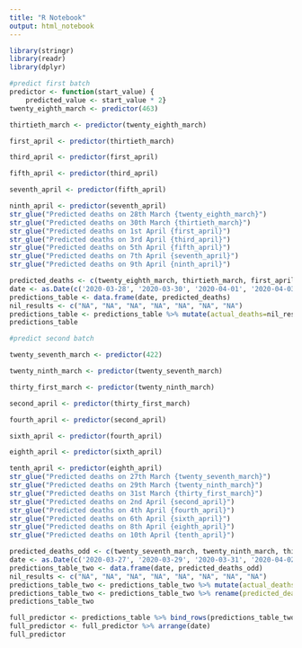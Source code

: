 ```yaml
---
title: "R Notebook"
output: html_notebook
---
```



```r
library(stringr)
library(readr)
library(dplyr)
```

```r
#predict first batch
predictor <- function(start_value) {
    predicted_value <- start_value * 2}
twenty_eighth_march <- predictor(463)

thirtieth_march <- predictor(twenty_eighth_march)

first_april <- predictor(thirtieth_march)

third_april <- predictor(first_april)

fifth_april <- predictor(third_april)

seventh_april <- predictor(fifth_april)

ninth_april <- predictor(seventh_april)
str_glue("Predicted deaths on 28th March {twenty_eighth_march}")
str_glue("Predicted deaths on 30th March {thirtieth_march}")
str_glue("Predicted deaths on 1st April {first_april}")
str_glue("Predicted deaths on 3rd April {third_april}")
str_glue("Predicted deaths on 5th April {fifth_april}")
str_glue("Predicted deaths on 7th April {seventh_april}")
str_glue("Predicted deaths on 9th April {ninth_april}")
```


```r
predicted_deaths <- c(twenty_eighth_march, thirtieth_march, first_april, third_april, fifth_april, seventh_april, ninth_april)
date <- as.Date(c('2020-03-28', '2020-03-30', '2020-04-01', '2020-04-03', '2020-04-05', '2020-04-07', '2020-04-09'))
predictions_table <- data.frame(date, predicted_deaths)
nil_results <- c("NA", "NA", "NA", "NA", "NA", "NA", "NA")
predictions_table <- predictions_table %>% mutate(actual_deaths=nil_results)
predictions_table
```

```r
#predict second batch

twenty_seventh_march <- predictor(422)

twenty_ninth_march <- predictor(twenty_seventh_march)

thirty_first_march <- predictor(twenty_ninth_march)

second_april <- predictor(thirty_first_march)

fourth_april <- predictor(second_april)

sixth_april <- predictor(fourth_april)

eighth_april <- predictor(sixth_april)

tenth_april <- predictor(eighth_april)
str_glue("Predicted deaths on 27th March {twenty_seventh_march}")
str_glue("Predicted deaths on 29th March {twenty_ninth_march}")
str_glue("Predicted deaths on 31st March {thirty_first_march}")
str_glue("Predicted deaths on 2nd April {second_april}")
str_glue("Predicted deaths on 4th April {fourth_april}")
str_glue("Predicted deaths on 6th April {sixth_april}")
str_glue("Predicted deaths on 8th April {eighth_april}")
str_glue("Predicted deaths on 10th April {tenth_april}")
```

```r
predicted_deaths_odd <- c(twenty_seventh_march, twenty_ninth_march, thirty_first_march, second_april, fourth_april, sixth_april, eighth_april, tenth_april)
date <- as.Date(c('2020-03-27', '2020-03-29', '2020-03-31', '2020-04-02', '2020-04-04', '2020-04-06', '2020-04-08', '2020-04-10'))
predictions_table_two <- data.frame(date, predicted_deaths_odd)
nil_results <- c("NA", "NA", "NA", "NA", "NA", "NA", "NA", "NA")
predictions_table_two <- predictions_table_two %>% mutate(actual_deaths=nil_results)
predictions_table_two <- predictions_table_two %>% rename(predicted_deaths=predicted_deaths_odd)
predictions_table_two
```

```r
full_predictor <- predictions_table %>% bind_rows(predictions_table_two)
full_predictor <- full_predictor %>% arrange(date)
full_predictor
```

